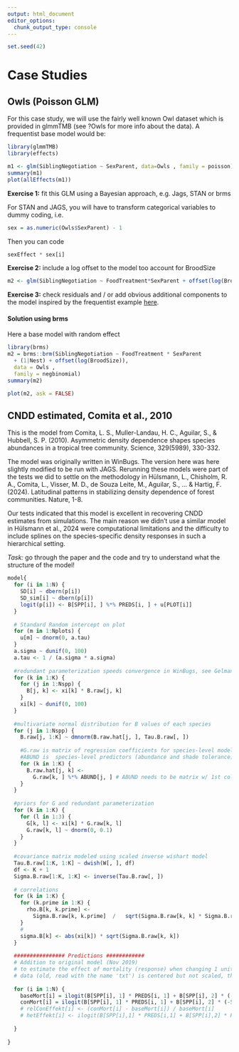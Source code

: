```yaml
---
output: html_document
editor_options:
  chunk_output_type: console
---
```


```r
set.seed(42)
```

# Case Studies

## Owls (Poisson GLM)

For this case study, we will use the fairly well known Owl dataset which is provided in glmmTMB (see ?Owls for more info about the data). A frequentist base model would be:

```r
library(glmmTMB)
library(effects)

m1 <- glm(SiblingNegotiation ~ SexParent, data=Owls , family = poisson)
summary(m1)
plot(allEffects(m1))
```

**Exercise 1:** fit this GLM using a Bayesian approach, e.g. Jags, STAN or brms

::: callout-tip
For STAN and JAGS, you will have to transform categorical variables to dummy coding, i.e.

```r
sex = as.numeric(Owls$SexParent) - 1 
```

Then you can code

```r
sexEffect * sex[i]
```
:::

**Exercise 2:** include a log offset to the model too account for BroodSize

```r
m2 <- glm(SiblingNegotiation ~ FoodTreatment*SexParent + offset(log(BroodSize)), data=Owls , family = poisson)
```

**Exercise 3:** check residuals and / or add obvious additional components to the model inspired by the frequentist example [here](https://theoreticalecology.github.io/AdvancedRegressionModels/6C-CaseStudies.html#owls).

::: {.callout-tip collapse="true" appearance="minimal" icon="false"}
#### Solution using brms

Here a base model with random effect

```r
library(brms)
m2 = brms::brm(SiblingNegotiation ~ FoodTreatment * SexParent
  + (1|Nest) + offset(log(BroodSize)), 
  data = Owls , 
  family = negbinomial)
summary(m2)

plot(m2, ask = FALSE)
```
:::

## CNDD estimated, Comita et al., 2010

This is the model from Comita, L. S., Muller-Landau, H. C., Aguilar, S., & Hubbell, S. P. (2010). Asymmetric density dependence shapes species abundances in a tropical tree community. Science, 329(5989), 330-332.

The model was originally written in WinBugs. The version here was here slightly modified to be run with JAGS. Rerunning these models were part of the tests we did to settle on the methodology in Hülsmann, L., Chisholm, R. A., Comita, L., Visser, M. D., de Souza Leite, M., Aguilar, S., ... & Hartig, F. (2024). Latitudinal patterns in stabilizing density dependence of forest communities. Nature, 1-8.

Our tests indicated that this model is excellent in recovering CNDD estimates from simulations. The main reason we didn't use a similar model in Hülsmann et al., 2024 were computational limitations and the difficulty to include splines on the species-specific density responses in such a hierarchical setting.

*Task:* go through the paper and the code and try to understand what the structure of the model!

```r
model{
  for (i in 1:N) {
    SD[i] ~ dbern(p[i])
    SD_sim[i] ~ dbern(p[i])
    logit(p[i]) <- B[SPP[i], ] %*% PREDS[i, ] + u[PLOT[i]]
  }
  
  # Standard Random intercept on plot
  for (m in 1:Nplots) {
    u[m] ~ dnorm(0, a.tau)
  }
  a.sigma ~ dunif(0, 100)
  a.tau <- 1 / (a.sigma * a.sigma)
  
  #redundant parameterization speeds convergence in WinBugs, see Gelman & Hill (2007)
  for (k in 1:K) {
    for (j in 1:Nspp) {
      B[j, k] <- xi[k] * B.raw[j, k]
    }
    xi[k] ~ dunif(0, 100)
  }
  
  #multivariate normal distribution for B values of each species
  for (j in 1:Nspp) {
    B.raw[j, 1:K] ~ dmnorm(B.raw.hat[j, ], Tau.B.raw[, ])
    
    #G.raw is matrix of regression coefficients for species-level model
    #ABUND is  species-level predictors (abundance and shade tolerance)
    for (k in 1:K) {
      B.raw.hat[j, k] <-
        G.raw[k, ] %*% ABUND[j, ] # ABUND needs to be matrix w/ 1st column all 1's
    }
  }
  
  #priors for G and redundant parameterization
  for (k in 1:K) {
    for (l in 1:3) {
      G[k, l] <- xi[k] * G.raw[k, l]
      G.raw[k, l] ~ dnorm(0, 0.1)
    }
  }
  
  #covariance matrix modeled using scaled inverse wishart model
  Tau.B.raw[1:K, 1:K] ~ dwish(W[, ], df)
  df <- K + 1
  Sigma.B.raw[1:K, 1:K] <- inverse(Tau.B.raw[, ])
  
  # correlations
  for (k in 1:K) {
    for (k.prime in 1:K) {
      rho.B[k, k.prime] <-
        Sigma.B.raw[k, k.prime]  /   sqrt(Sigma.B.raw[k, k] * Sigma.B.raw[k.prime, k.prime])
    }
    #
    sigma.B[k] <- abs(xi[k]) * sqrt(Sigma.B.raw[k, k])
  }
  
  ################ Predictions ############
  # Addition to original model (Nov 2019)
  # to estimate the effect of mortality (response) when changing 1 unit on x-axis
  # data (old, read with the name 'txt') is centered but not scaled, therefore 'zero' is here the value of '-6.81'
  
  for (i in 1:N) {
    baseMort[i] = ilogit(B[SPP[i], 1] * PREDS[i, 1] + B[SPP[i], 2] * (-6.81) + B[SPP[i], 3:5] %*% PREDS[i, 3:5])
    conMort[i] = ilogit(B[SPP[i], 1] * PREDS[i, 1] + B[SPP[i], 2] * (-5.81) + B[SPP[i], 3:5] %*% PREDS[i, 3:5])
    # relConEffekt[i] <- (conMort[i] - baseMort[i]) / baseMort[i]
    # hetEffekt[i] <- ilogit(B[SPP[i],1] * PREDS[i,1] + B[SPP[i],2] * PREDS[i,3]^CC[SPP[i]] + B[SPP[i],3] * 1 + B[SPP[i],4:5] %*% PREDS[i,4:5]) - ilogit(B[SPP[i],1] * PREDS[i,1] + B[SPP[i],2] * PREDS[i,3]^CC[SPP[i]] + B[SPP[i],3] * 0 + B[SPP[i],4:5] %*% PREDS[i,4:5])
    
  }
  
}
```
